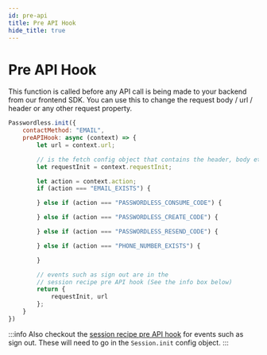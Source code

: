 ```yaml
---
id: pre-api
title: Pre API Hook
hide_title: true
---
```



# Pre API Hook

This function is called before any API call is being made to your backend from our frontend SDK. You can use this to change the request body / url / header or any other request property.

<FrontendSDKTabs>
<TabItem value="reactjs">

```jsx
Passwordless.init({
    contactMethod: "EMAIL",
    preAPIHook: async (context) => {
        let url = context.url;

        // is the fetch config object that contains the header, body etc..
        let requestInit = context.requestInit;

        let action = context.action;
        if (action === "EMAIL_EXISTS") {

        } else if (action === "PASSWORDLESS_CONSUME_CODE") {

        } else if (action === "PASSWORDLESS_CREATE_CODE") {

        } else if (action === "PASSWORDLESS_RESEND_CODE") {

        } else if (action === "PHONE_NUMBER_EXISTS") {

        }

        // events such as sign out are in the 
        // session recipe pre API hook (See the info box below)
        return {
            requestInit, url
        };
    }
})
```

:::info
Also checkout the [session recipe pre API hook](/docs/session/advanced-customizations/frontend-hooks/pre-api) for events such as sign out. These will need to go in the `Session.init` config object.
:::

</TabItem>
</FrontendSDKTabs>